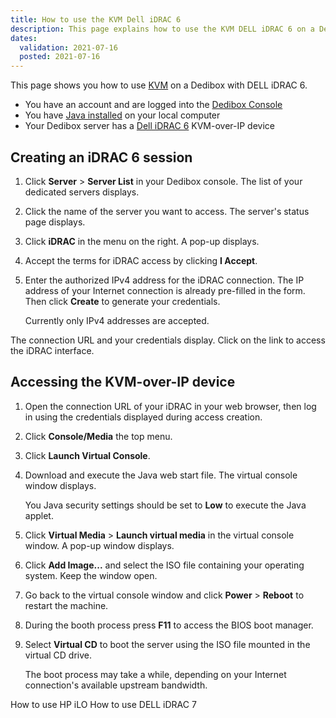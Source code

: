 ```yaml
---
title: How to use the KVM Dell iDRAC 6
description: This page explains how to use the KVM DELL iDRAC 6 on a Dedibox
dates:
  validation: 2021-07-16
  posted: 2021-07-16
---
```


This page shows you how to use [KVM](/dedibox/kvm-over-ip/concepts/#kvm-over-ip) on a Dedibox with DELL iDRAC 6.

<Message type="requirement">

  - You have an account and are logged into the [Dedibox Console](https://console.online.net) 
  - You have [Java installed](https://www.java.com/en/download/help/download_options.html) on your local computer
  - Your Dedibox server has a [Dell iDRAC 6](https://www.dell.com/support/kbdoc/en-us/000123577/set-up-and-manage-idrac-6-lifecycle-controller-for-dell-poweredge-11g-servers) KVM-over-IP device  

</Message>

## Creating an iDRAC 6 session

1. Click **Server** > **Server List** in your Dedibox console. The list of your dedicated servers displays.

2. Click the name of the server you want to access. The server's status page displays.

3. Click **iDRAC** in the menu on the right. A pop-up displays.

    <Lightbox src="scaleway_idrac.png" alt="" />

4. Accept the terms for iDRAC access by clicking **I Accept**.

5. Enter the authorized IPv4 address for the iDRAC connection. The IP address of your Internet connection is already pre-filled in the form. Then click **Create** to generate your credentials.

    <Message type="note">

    Currently only IPv4 addresses are accepted.

    </Message>

The connection URL and your credentials display. Click on the link to access the iDRAC interface.

## Accessing the KVM-over-IP device 

1. Open the connection URL of your iDRAC in your web browser, then log in using the credentials displayed during access creation. 

2. Click **Console/Media** the top menu.

    <Lightbox src="scaleway_idrac_console.png" alt="" />

3. Click **Launch Virtual Console**. 

    <Lightbox src="scaleway_idrac_launch_console.png"  alt="" />

4. Download and execute the Java web start file. The virtual console window displays.

    <Lightbox src="scaleway_idrac6_virtual_console.png" width="" />

    <Message typ="tip">

    You Java security settings should be set to **Low** to execute the Java applet.

    </Message>

5. Click **Virtual Media** > **Launch virtual media** in the virtual console window. A pop-up window displays.

6. Click **Add Image...**  and select the ISO file containing your operating system. Keep the window open. 

7. Go back to the virtual console window and click **Power** > **Reboot** to restart the machine. 

8. During the booth process press **F11** to access the BIOS boot manager.

    <Lightbox src="scaleway_idrac6_boot_manager.png" width="" />

9. Select **Virtual CD** to boot the server using the ISO file mounted in the virtual CD drive.

    <Lightbox src="scaleway_idrac6_virtual_cd.png" width="" />

    <Message type="note">

    The boot process may take a while, depending on your Internet connection's available upstream bandwidth. 

    </Message>

<Navigation title="See Also">
  <PreviousButton to="/dedibox/kvm-over-ip/how-to/hp-ilo/">How to use HP iLO</PreviousButton>
  <NextButton to="/dedibox/kvm-over-ip/how-to/dell-idrac7/">How to use DELL iDRAC 7</NextButton>
</Navigation>